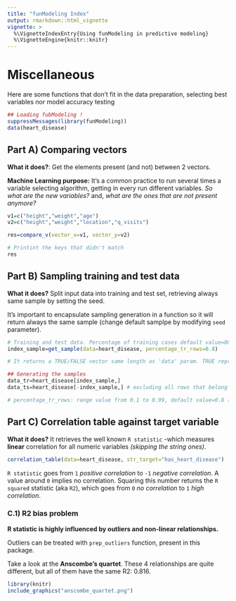 ```yaml
---
title: "funModeling Index"
output: rmarkdown::html_vignette
vignette: >
  %\VignetteIndexEntry{Using funModeling in predictive modeling}
  %\VignetteEngine{knitr::knitr}
---
```


Miscellaneous
====

Here are some functions that don't fit in the data preparation, selecting best variables nor model accuracy testing

```r
## Loading fubModeling !
suppressMessages(library(funModeling))
data(heart_disease)
```

## Part A) Comparing vectors

**What it does?**: Get the elements present (and not) between 2 vectors.

**Machine Learning purpose:** It's a common practice to run several times a variable selecting algorithm, getting in every run different variables. _So what are the new variables?_ and, _what are the ones that are not present anymore?_

```r
v1=c("height","weight","age")
v2=c("height","weight","location","q_visits")

res=compare_v(vector_x=v1, vector_y=v2)

# Printint the keys that didn't match
res
```

## Part B) Sampling training and test data

**What it does?** Split input data into training and test set, retrieving always same sample by setting the seed.

It's important to encapsulate sampling generation in a function so it will return always the same sample (change default samplpe by modifying `seed` parameter).

```r
# Training and test data. Percentage of training cases default value=80%.
index_sample=get_sample(data=heart_disease, percentage_tr_rows=0.8)

# It returns a TRUE/FALSE vector same length as 'data' param. TRUE represents that that particular will be hold for training data

## Generating the samples
data_tr=heart_disease[index_sample,]
data_ts=heart_disease[-index_sample,] # excluding all rows that belong to training

# percentage_tr_rows: range value from 0.1 to 0.99, default value=0.8 (80 percent of training data)

```

## Part C) Correlation table against target variable

**What it does?** It retrieves the well known `R statistic` -which measures **linear** correlation  for all numeric variables _(skipping the string ones)_.


```r
correlation_table(data=heart_disease, str_target="has_heart_disease")
```

`R statistic` goes from `1` _positive correlation_ to `-1` _negative correlation_. A value around `0` implies no correlation.
Squaring this number returns the `R squared` statistic (aka `R2`), which goes from `0` _no correlation_ to `1` _high correlation_. 

### C.1) R2 bias problem

**R statistic is highly influenced by outliers and non-linear relationships.**

Outliers can be treated with `prep_outliers` function, present in this package.

Take a look at the **Anscombe's quartet**. These 4 relationships are quite different, but all of them have the same R2: 0.816.


```r
library(knitr)
include_graphics("anscombe_quartet.png")
```



